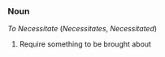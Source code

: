 ===Noun===
''To Necessitate'' (''Necessitates'', ''Necessitated'')
# Require something to be brought about